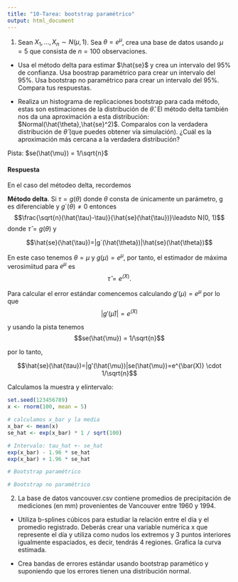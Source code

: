 ```yaml
---
title: "10-Tarea: bootstrap paramétrico"
output: html_document
---
```


1. Sean $X_1,...,X_n \sim N(\mu, 1)$. Sea $\theta = e^{\mu}$, crea una base de 
datos usando $\mu=5$ que consista de $n=100$ observaciones.

* Usa el método delta para estimar $\hat{se}$ y crea un intervalo del 95% de
confianza. Usa boostrap paramétrico para crear un intervalo del 95%. Usa 
bootstrap no paramétrico para crear un intervalo del 95%. Compara tus respuestas.


* Realiza un histograma de replicaciones bootstrap para cada método, estas son
estimaciones de la distribución de $\hat{\theta}$. El método delta también nos
da una aproximación a esta distribución: $Normal(\hat{\theta},\hat{se}^2)$. 
Comparalos con la verdadera distribución de $\hat{\theta}$ (que puedes obtener 
vía simulación). ¿Cuál es la aproximación más cercana a la verdadera 
distribución?

Pista: $se(\hat{\mu}) = 1/\sqrt{n}$

#### Respuesta

En el caso del métodeo delta, recordemos

<div class="caja">
**Método delta**. Si $\tau=g(\theta)$ donde $\theta$ consta de únicamente un 
parámetro, g es diferenciable y $g´(\theta)\neq 0$ entonces
$$\frac{\sqrt{n}(\hat{\tau}-\tau)}{\hat{se}(\hat{\tau})}\leadsto N(0, 1)$$
donde $\hat{\tau}=g(\theta)$ y

$$\hat{se}(\hat{\tau})=|g´(\hat{\theta})|\hat{se}(\hat{\theta})$$
</div>

En este caso tenemos $\theta=\mu$ y $g(\mu)=e^\mu$, por tanto, el estimador de máxima verosimiitud para $e^\mu$ es
$$\hat{\tau}=e^{\bar(X)}.$$

Para calcular el error estándar comencemos calculando $g'(\mu)=e^\mu$ por lo que
$$|g'(\hat{\mu})|=e^{\bar(X)}$$

y usando la pista tenemos 
$$se(\hat{\mu}) = 1/\sqrt{n}$$

por lo tanto,

$$\hat{se}(\hat{\tau})=|g'(\hat{\mu})|se(\hat{\mu})=e^{\bar(X)} \cdot 1/\sqrt{n}$$

Calculamos la muestra y elintervalo:

```r
set.seed(123456789)
x <- rnorm(100, mean = 5)

# calculamos x_bar y la media
x_bar <- mean(x)
se_hat <- exp(x_bar) * 1 / sqrt(100)

# Intervalo: tau_hat +- se_hat
exp(x_bar) - 1.96 * se_hat
exp(x_bar) + 1.96 * se_hat

# Bootstrap paramétrico

# Bootstrap no paramétrico
```


2. La base de datos vancouver.csv contiene promedios de precipitación de 
mediciones (en mm) provenientes de Vancouver entre 1960 y 1994.

* Utiliza b-splines cúbicos para estudiar la relación entre el día y el 
promedio registrado. Deberás crear una variable numérica x que represente el día
y utiliza como nudos los extremos y 3 puntos interiores igualmente espaciados, 
es decir, tendrás 4 regiones. Grafica la curva estimada.

* Crea bandas de errores estándar usando bootstrap paramético y suponiendo que 
los errores tienen una distribución normal.

